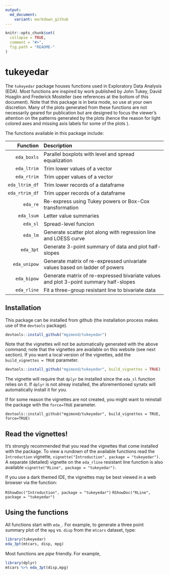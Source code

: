 ```yaml
---
output:
  md_document:
    variant: markdown_github
---
```



```r
knitr::opts_chunk$set(
  collapse = TRUE,
  comment = "#>",
  fig.path = "README-"
)
```

# tukeyedar

The `tukeyedar` package houses functions used in Exploratory Data Analysis (EDA). Most functions are inspired by work published by John Tukey, David Hoaglin and Frederick Mosteller (see references at the bottom of this document). Note that this package is in beta mode, so use at your own discretion. Many of the plots generated from these functions are not necessarily geared for publication but are designed to focus the viewer's attention on the patterns generated by the plots (hence the reason for light colored axes and missing axis labels for some of the plots ).

The functions available in this package include:

   Function     Description
-----------     -------------
`eda_boxls`     Parallel boxplots with level and spread equalization
`eda_ltrim`     Trim lower values of a vector
`eda_rtrim`     Trim upper values of a vector
`eda_ltrim_df`  Trim lower records of a dataframe
`eda_rtrim_df`  Trim upper records of a dataframe
`eda_re`        Re-express using Tukey powers or Box-Cox transformation
`eda_lsum`      Letter value summaries
`eda_sl`        Spread-level funcion
`eda_lm`        Generate scatter plot along with regression line and LOESS curve
`eda_3pt`       Generate 3-point summary of data and plot half-slopes
`eda_unipow`    Generate matrix of re-expressed univariate values based on ladder of powers
`eda_bipow`     Generate matrix of re-expressed bivariate values and plot 3-point summary half-slopes
`eda_rline`     Fit a three-group resistant line to bivariate data

## Installation

This package can be installed from github (the installation process makes use of the `devtools` package).

```r
devtools::install_github("mgimond/tukeyedar")
```

Note that the vignettes will not be automatically generated with the above command; note that the vignettes are available on this website (see next section). If you want a local version of the vignettes, add the `build_vignettes = TRUE` parameter.

```r
devtools::install_github("mgimond/tukeyedar", build_vignettes = TRUE)
```

The vignette will require that `dplyr` be installed since the `eda_sl` function relies on it. If `dplyr` is not alreay installed, the aforementioned synatx will automatically install it for you.

If for some reason the vignettes are not created, you might want to reinstall the package with the `force=TRUE` parameter. 

```t
devtools::install_github("mgimond/tukeyedar", build_vignettes = TRUE, force=TRUE)
```

## Read the vignettes!

It's strongly recommended that you read the vignettes that come installed with the package. To view a rundown of the available functions read the `Introduction` vignette, `vignette("Introduction", package = "tukeyedar")`. A separate (detailed) vignette on the `eda_rline` resistant line function is also available `vignette("RLine", package = "tukeyedar")`.

If you use a dark themed IDE, the vignettes may be best viewed in a web browser via the function:

`RShowDoc("Introduction", package = "tukeyedar")`
`RShowDoc("RLine", package = "tukeyedar")`

## Using the functions

All functions start with `eda_`. For example, to generate a three point summary plot of the `mpg` vs. `disp` from the `mtcars` dataset, type:


```r
library(tukeyedar)
eda_3pt(mtcars, disp, mpg)
```

Most functions are *pipe* friendly. For example, 

```r
library(dplyr)
mtcars %>% eda_3pt(disp,mpg)
```

